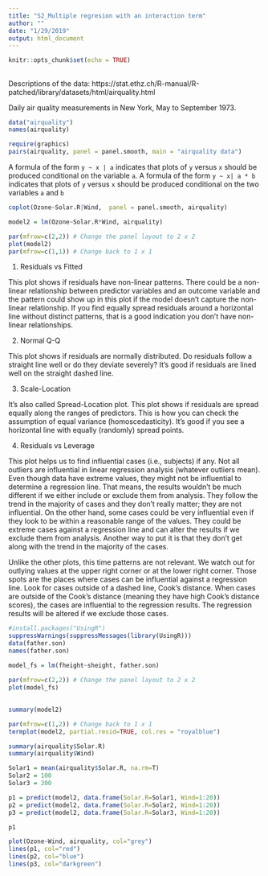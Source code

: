 ```yaml
---
title: "S2_Multiple regresion with an interaction term"
author: ""
date: "1/29/2019"
output: html_document
---
```


```r
knitr::opts_chunk$set(echo = TRUE)
```

## 


Descriptions of the data: https://stat.ethz.ch/R-manual/R-patched/library/datasets/html/airquality.html

Daily air quality measurements in New York, May to September 1973.



```r
data("airquality")
names(airquality)
```


```r
require(graphics)
pairs(airquality, panel = panel.smooth, main = "airquality data")
```

A formula of the form `y ~ x | a` indicates that plots of `y` versus `x` should be produced conditional on the variable `a`. A formula of the form `y ~ x| a * b` indicates that plots of `y` versus `x` should be produced conditional on the two variables `a` and `b`

```r

coplot(Ozone~Solar.R|Wind,  panel = panel.smooth, airquality)
```

```r
model2 = lm(Ozone~Solar.R*Wind, airquality)

```

```r
par(mfrow=c(2,2)) # Change the panel layout to 2 x 2
plot(model2)
par(mfrow=c(1,1)) # Change back to 1 x 1

```
1. Residuals vs Fitted

This plot shows if residuals have non-linear patterns. There could be a non-linear relationship between predictor variables and an outcome variable and the pattern could show up in this plot if the model doesn’t capture the non-linear relationship. If you find equally spread residuals around a horizontal line without distinct patterns, that is a good indication you don’t have non-linear relationships.

2. Normal Q-Q

This plot shows if residuals are normally distributed. Do residuals follow a straight line well or do they deviate severely? It’s good if residuals are lined well on the straight dashed line.

3. Scale-Location

It’s also called Spread-Location plot. This plot shows if residuals are spread equally along the ranges of predictors. This is how you can check the assumption of equal variance (homoscedasticity). It’s good if you see a horizontal line with equally (randomly) spread points.

4. Residuals vs Leverage

This plot helps us to find influential cases (i.e., subjects) if any. Not all outliers are influential in linear regression analysis (whatever outliers mean). Even though data have extreme values, they might not be influential to determine a regression line. That means, the results wouldn’t be much different if we either include or exclude them from analysis. They follow the trend in the majority of cases and they don’t really matter; they are not influential. On the other hand, some cases could be very influential even if they look to be within a reasonable range of the values. They could be extreme cases against a regression line and can alter the results if we exclude them from analysis. Another way to put it is that they don’t get along with the trend in the majority of the cases.

Unlike the other plots, this time patterns are not relevant. We watch out for outlying values at the upper right corner or at the lower right corner. Those spots are the places where cases can be influential against a regression line. Look for cases outside of a dashed line, Cook’s distance. When cases are outside of the Cook’s distance (meaning they have high Cook’s distance scores), the cases are influential to the regression results. The regression results will be altered if we exclude those cases.


```r
#install.packages("UsingR")
suppressWarnings(suppressMessages(library(UsingR)))
data(father.son)
names(father.son)
```

```r
model_fs = lm(fheight~sheight, father.son)

```

```r
par(mfrow=c(2,2)) # Change the panel layout to 2 x 2
plot(model_fs)

```


## 


```r

summary(model2)
```
```r
par(mfrow=c(1,2)) # Change back to 1 x 1
termplot(model2, partial.resid=TRUE, col.res = "royalblue")
```

```r
summary(airquality$Solar.R)
summary(airquality$Wind)
```


```r
Solar1 = mean(airquality$Solar.R, na.rm=T)
Solar2 = 100
Solar3 = 300

p1 = predict(model2, data.frame(Solar.R=Solar1, Wind=1:20))
p2 = predict(model2, data.frame(Solar.R=Solar2, Wind=1:20))
p3 = predict(model2, data.frame(Solar.R=Solar3, Wind=1:20))
```

```r
p1
```

```r
plot(Ozone~Wind, airquality, col="grey")
lines(p1, col="red")
lines(p2, col="blue")
lines(p3, col="darkgreen")
```